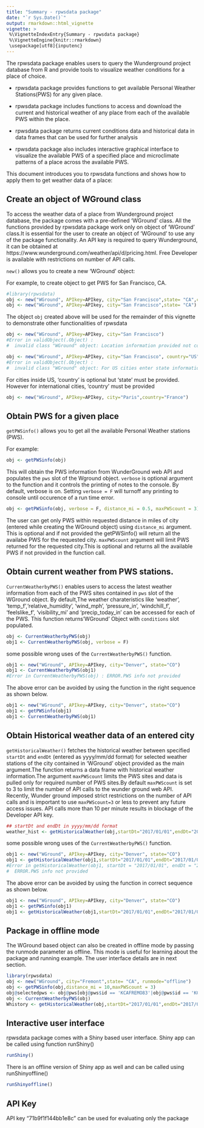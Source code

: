 ---
title: "Summary - rpwsdata package"
date: "`r Sys.Date()`"
output: rmarkdown::html_vignette
vignette: >
 %\VignetteIndexEntry{Summary - rpwsdata package}
 %\VignetteEngine{knitr::rmarkdown}
 \usepackage[utf8]{inputenc}
---

The rpwsdata package enables users to query the Wunderground project database from R and provide tools to visualize weather conditions for a place of choice.

* rpwsdata package provides functions to get available Personal Weather Stations(PWS) for any given place.

* rpwsdata package includes functions to access and download the current and historical weather of any place from each of the available PWS within the place.

* rpwsdata package returns current conditions data and historical data in data frames that can be used for further analysis

* rpwsdata package also includes interactive graphical interface to visualize the available PWS of a specified place and microclimate patterns of a place across the available PWS.

This document introduces you to rpwsdata functions and shows how to apply them to get weather data of a place:

## Create an object of WGround class

To access the weather data of a place from Wunderground project database, the package comes with a pre-defined 'WGround' class. All the functions provided by rpwsdata package work only on object of 'WGround' class.It is essential for the user to create an object of 'WGround' to use any of the package functionality.
An API key is required to query Wunderground, it can be obtained at https://www.wunderground.com/weather/api/d/pricing.html. Free Developer is available with restrictions on number of API calls.

`new()` allows you to create a new 'WGround' object:

For example, to create object to get PWS for San Francisco, CA.

```{r, eval=FALSE}
#library(rpwsdata)
obj <- new("WGround", APIkey=APIkey, city="San Francisco",state= "CA",country="USA")
obj <- new("WGround", APIkey=APIkey, city="San Francisco",state= "CA")
```

The object `obj` created above will be used for the remainder of this vignette to demonstrate other functionalities of rpwsdata

```{r, eval=FALSE}
obj <- new("WGround", APIkey=APIkey, city="San Francisco")
#Error in validObject(.Object) : 
#  invalid class "WGround" object: Location information provided not complete. State or Country needed for entered city.

obj <- new("WGround", APIkey=APIkey, city="San Francisco", country="US")
#Error in validObject(.Object) : 
#  invalid class "WGround" object: For US cities enter state information.
```

For cities inside US, 'country' is optional but 'state' must be provided. However for international cities, 'country' must be provided

```{r, eval=FALSE}
obj <- new("WGround", APIkey=APIkey, city="Paris",country="France")
```

## Obtain PWS for a given place

`getPWSinfo()` allows you to get all the available Personal Weather stations (PWS).

For example:

```{r, eval=FALSE}
obj <- getPWSinfo(obj)
```

This will obtain the PWS information from WunderGround web API and populates the `pws` slot of the Wground object.
`verbose` is optional argument to the function and it controls the printing of notes to the console. By default, verbose is on.
Setting `verbose = F` will turnoff any printing to console until occurence of a run time error.

```{r, eval = FALSE}
obj <- getPWSinfo(obj, verbose = F, distance_mi = 0.5, maxPWScount = 3)
```

The user can get only PWS within requested distance in miles of city (entered while creating the WGround object) using `distance_mi` argument.
This is optional and if not provided the getPWSinfo() will return all the availabe PWS for the requested city.
`maxPWScount` argument will limit PWS returned for the requested city.This is optional and returns all the available PWS if not provided in the function call.

## Obtain current weather from PWS stations.

`CurrentWeatherbyPWS()` enables users to access the latest weather information from each of the PWS sites contained in `pws` slot of the WGround object.
By default,The weather charateristics like 'weather', 'temp_f','relative_humidity', 'wind_mph', 'pressure_in', 'windchill_f', 'feelslike_f', 'visibility_mi' and 'precip_today_in' can be accessed for each of the PWS. This function returns'WGround' Object with `conditions` slot populated. 
```{r, eval = FALSE}
obj <- CurrentWeatherbyPWS(obj)
obj1 <- CurrentWeatherbyPWS(obj, verbose = F)
```

some possible wrong uses of the `CurrentWeatherbyPWS()` function.

```{r, eval = FALSE}
obj1 <- new("WGround", APIkey=APIkey, city="Denver", state="CO")
obj1 <- CurrentWeatherbyPWS(obj1)
#Error in CurrentWeatherbyPWS(obj) : ERROR.PWS info not provided 
```

The above error can be avoided by using the function in the right sequence as shown below.

```{r, eval = FALSE}
obj1 <- new("WGround", APIkey=APIkey, city="Denver", state="CO")
obj1 <- getPWSinfo(obj1)
obj1 <- CurrentWeatherbyPWS(obj1)
```

## Obtain Historical weather data of an entered city

`getHistoricalWeather()` fetches the historical weather between specified `startDt` and `endDt` (entered as yyyy/mm/dd format) for selected weather stations of the city contained in 'WGround' object provided as the main argument.The function returns a data frame with historical weather information.The argument `maxPWScount` limits the PWS sites and data is pulled only for required number of PWS sites.By default `maxPWScount` is set to 3 to limit the number of API calls to the wunder ground web API. Recently, Wunder ground imposed strict restrictions on the number of API calls and is important to use `maxPWScount=3` or less to prevent any future access issues. API calls more than 10 per minute results in blockage of the Developer API key.

```{r, eval = FALSE}
## startDt and endDt in yyyy/mm/dd format
weather_hist <- getHistoricalWeather(obj,startDt="2017/01/01",endDt="2017/01/02",maxPWScount=1)
```

some possible wrong uses of the `CurrentWeatherbyPWS()` function.

```{r, eval = FALSE}
obj1 <- new("WGround", APIkey=APIkey, city="Denver", state="CO")
obj1 <- getHistoricalWeather(obj1,startDt="2017/01/01",endDt="2017/01/02",maxPWScount=1,verbose=F)
#Error in getHistoricalWeather(obj1, startDt = "2017/01/01", endDt = "2017/02/01",  : 
#  ERROR.PWS info not provided  
```

The above error can be avoided by using the function in correct sequence as shown below.

```{r, eval = FALSE}
obj1 <- new("WGround", APIkey=APIkey, city="Denver", state="CO")
obj1 <- getPWSinfo(obj1)
obj1 <- getHistoricalWeather(obj1,startDt="2017/01/01",endDt="2017/01/02",verbose=F)
```

## Package in offline mode

The WGround based object can also be created in offline mode by passing the runmode parameter as offline. This mode is useful for learning about the package and running example. The user interface details are in next section.

```{r, eval=TRUE}
library(rpwsdata)
obj <- new("WGround", city="Fremont",state= "CA", runmode="offline")
obj <- getPWSinfo(obj,distance_mi = 10,maxPWScount = 3)
obj@selectedpws <- obj@pws[obj@pws$id == 'KCAFREMO83'|obj@pws$id == 'KCAFREMO88',]
obj <- CurrentWeatherbyPWS(obj)
Whistory <- getHistoricalWeather(obj,startDt="2017/01/01",endDt="2017/01/01",maxPWScount = 2)
```

## Interactive user interface

rpwsdata package comes with a Shiny based user interface. Shiny app can be called using function runShiny()

```{r, eval=FALSE}
runShiny()
```

There is an offline version of Shiny app as well and can be called using runShinyoffline()

```{r, eval=FALSE}
runShinyoffline()
```

## API Key

API key "71b9f1f144bb1e8c" can be used for evaluating only the package